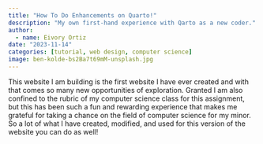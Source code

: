 ```yaml
---
title: "How To Do Enhancements on Quarto!"
description: "My own first-hand experience with Qarto as a new coder."
author:
  - name: Eivory Ortiz
date: "2023-11-14"
categories: [tutorial, web design, computer science]
image: ben-kolde-bs2Ba7t69mM-unsplash.jpg
---
```


This website I am building is the first website I have ever created and with that comes so many new opportunities of exploration. Granted I am also confined to the rubric of my computer science class for this assignment, but this has been such a fun and rewarding experience that makes me grateful for taking a chance on the field of computer science for my minor. So a lot of what I have created, modified, and used for this version of the website you can do as well!



